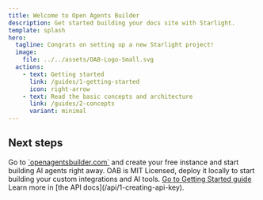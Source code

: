 ```yaml
---
title: Welcome to Open Agents Builder
description: Get started building your docs site with Starlight.
template: splash
hero:
  tagline: Congrats on setting up a new Starlight project!
  image:
    file: ../../assets/OAB-Logo-Small.svg
  actions:
    - text: Getting started
      link: /guides/1-getting-started
      icon: right-arrow
    - text: Read the basic concepts and architecture
      link: /guides/2-concepts
      variant: minimal
---
```



## Next steps

<CardGrid stagger>
	<Card title="Create demo instance" icon="setting">
	Go to <a href="https://openagentsbuilder.com">`openagentsbuilder.com`</a> and create your free instance and start building AI agents right away.
	</Card>
	<Card title="Deploy locally and start contributing" icon="add-document">
		OAB is MIT Licensed, deploy it locally to start building your custom integrations and AI tools.
		<a href="">Go to Getting Started guide</a>
	</Card>
	<Card title="Read the API docs" icon="open-book">
		Learn more in [the API docs](/api/1-creating-api-key).
	</Card>
</CardGrid>
